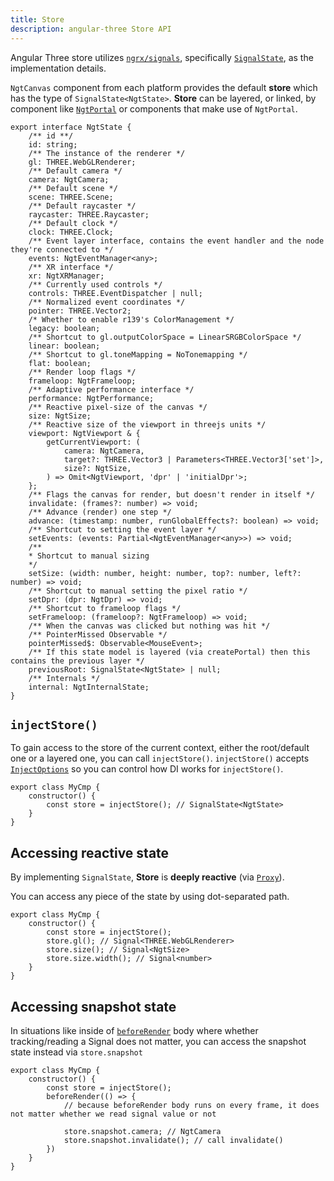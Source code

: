 ```yaml
---
title: Store
description: angular-three Store API
---
```


Angular Three store utilizes [`ngrx/signals`](https://ngrx.io/guide/signals), specifically [`SignalState`](https://ngrx.io/guide/signals/signal-state), as the implementation details.

`NgtCanvas` component from each platform provides the default **store** which has the type of `SignalState<NgtState>`. **Store** can be layered, or linked, by component like [`NgtPortal`](./portal) or components that make use of `NgtPortal`.

```angular-ts
export interface NgtState {
    /** id **/
    id: string;
    /** The instance of the renderer */
    gl: THREE.WebGLRenderer;
    /** Default camera */
    camera: NgtCamera;
    /** Default scene */
    scene: THREE.Scene;
    /** Default raycaster */
    raycaster: THREE.Raycaster;
    /** Default clock */
    clock: THREE.Clock;
    /** Event layer interface, contains the event handler and the node they're connected to */
    events: NgtEventManager<any>;
    /** XR interface */
    xr: NgtXRManager;
    /** Currently used controls */
    controls: THREE.EventDispatcher | null;
    /** Normalized event coordinates */
    pointer: THREE.Vector2;
    /* Whether to enable r139's ColorManagement */
    legacy: boolean;
    /** Shortcut to gl.outputColorSpace = LinearSRGBColorSpace */
    linear: boolean;
    /** Shortcut to gl.toneMapping = NoTonemapping */
    flat: boolean;
    /** Render loop flags */
    frameloop: NgtFrameloop;
    /** Adaptive performance interface */
    performance: NgtPerformance;
    /** Reactive pixel-size of the canvas */
    size: NgtSize;
    /** Reactive size of the viewport in threejs units */
    viewport: NgtViewport & {
        getCurrentViewport: (
            camera: NgtCamera,
            target?: THREE.Vector3 | Parameters<THREE.Vector3['set']>,
            size?: NgtSize,
        ) => Omit<NgtViewport, 'dpr' | 'initialDpr'>;
    };
    /** Flags the canvas for render, but doesn't render in itself */
    invalidate: (frames?: number) => void;
    /** Advance (render) one step */
    advance: (timestamp: number, runGlobalEffects?: boolean) => void;
    /** Shortcut to setting the event layer */
    setEvents: (events: Partial<NgtEventManager<any>>) => void;
    /**
    * Shortcut to manual sizing
    */
    setSize: (width: number, height: number, top?: number, left?: number) => void;
    /** Shortcut to manual setting the pixel ratio */
    setDpr: (dpr: NgtDpr) => void;
    /** Shortcut to frameloop flags */
    setFrameloop: (frameloop?: NgtFrameloop) => void;
    /** When the canvas was clicked but nothing was hit */
    /** PointerMissed Observable */
    pointerMissed$: Observable<MouseEvent>;
    /** If this state model is layered (via createPortal) then this contains the previous layer */
    previousRoot: SignalState<NgtState> | null;
    /** Internals */
    internal: NgtInternalState;
}
```

## `injectStore()`

To gain access to the store of the current context, either the root/default one or a layered one, you can call `injectStore()`. `injectStore()` accepts [`InjectOptions`](https://angular.dev/api/core/InjectOptions) so you can control how DI works for `injectStore()`.

```angular-ts
export class MyCmp {
    constructor() {
        const store = injectStore(); // SignalState<NgtState>
    }
}
```

## Accessing reactive state

By implementing `SignalState`, **Store** is **deeply reactive** (via [`Proxy`](https://developer.mozilla.org/en-US/docs/Web/JavaScript/Reference/Global_Objects/Proxy)).

You can access any piece of the state by using dot-separated path.

```angular-ts
export class MyCmp {
    constructor() {
        const store = injectStore();
        store.gl(); // Signal<THREE.WebGLRenderer>
        store.size(); // Signal<NgtSize>
        store.size.width(); // Signal<number>
    }
}
```

## Accessing snapshot state

In situations like inside of [`beforeRender`](./before-render) body where whether tracking/reading a Signal does not matter, you can access the snapshot state instead via `store.snapshot`

```angular-ts
export class MyCmp {
    constructor() {
        const store = injectStore();
        beforeRender(() => {
            // because beforeRender body runs on every frame, it does not matter whether we read signal value or not

            store.snapshot.camera; // NgtCamera
            store.snapshot.invalidate(); // call invalidate()
        })
    }
}
```
